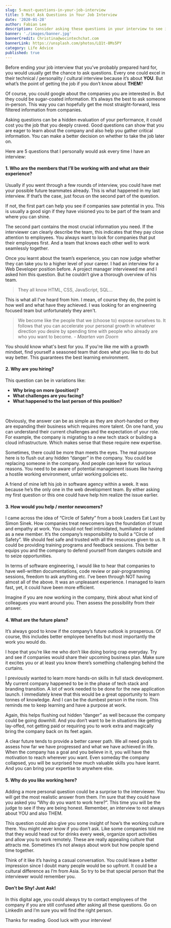 ```yaml
---
slug: 5-must-questions-in-your-job-interview
title: 5 Must Ask Questions in Your Job Interview
date: '2020-01-28'
author: Fabian Lee
description: Consider asking these questions in your interview to see if the job fits you.
banner: './images/banner.jpg'
bannerCredit: Christina@wocintechchat.com
bannerLink: https://unsplash.com/photos/LQ1t-8Ms5PY
category: Life Advice
published: true
---
```


Before ending your job interview that you’ve probably prepared hard for, you would usually get the chance to ask questions. Every one could excel in their technical / personality / cultural interview because it’s about **YOU**. But what’s the point of getting the job if you don’t know about **THEM**?

Of course, you could google about the companies you are interested in. But they could be sugar-coated information. It’s always the best to ask someone in-person. This way you can hopefully get the most straight-forward, less filtered information from companies.

Asking questions can be a hidden evaluation of your performance, it could cost you the job that you deeply craved. Good questions can show that you are eager to learn about the company and also help you gather critical information. You can make a better decision on whether to take the job later on.

Here are 5 questions that I personally would ask every time I have an interview:

#### 1. Who are the members that I’ll be working with and what are their experience?

Usually if you went through a few rounds of interview, you could have met your possible future teammates already. This is what happened in my last interview. If that’s the case, just focus on the second part of the question.

If not, the first part can help you see if companies saw potential in you. This is usually a good sign if they have visioned you to be part of the team and where you can shine.

The second part contains the most crucial information you need. If the interviewer can clearly describe the team, this indicates that they pay close attention to employees. You always want to look for companies that put their employees first. And a team that knows each other well to work seamlessly together.

Once you learnt about the team’s experience, you can now judge whether they can take you to a higher level of your career. I had an interview for a Web Developer position before. A project manager interviewed me and I asked him this question. But he couldn’t give a thorough overview of his team.

> They all know HTML, CSS, JavaScript, SQL...

This is what all I've heard from him. I mean, of course they do, the point is how well and what have they achieved. I was looking for an engineering focused team but unfortunately they aren't.

> We become like the people that we (choose to) expose ourselves to. It follows that you can accelerate your personal growth in whatever direction you desire by spending time with people who already are who you want to become.  - _Maarten van Doorn_

You should know what's best for you. If you're like me with a growth mindset, find yourself a seasoned team that does what you like to do but way better. This guarantees the best learning environment.

#### 2. Why are you hiring?
This question can be in variations like:

* **Why bring on more (position)?**
* **What challenges are you facing?**
* **What happened to the last person of this position?**

<br />

Obviously, the answer can be as simple as they are short-handed or they are expanding their business which requires more talent. On one hand, you can understand their current challenges and the expectation of your role. For example, the company is migrating to a new tech stack or building a cloud infrastructure. Which makes sense that these require new expertise.

Sometimes, there could be more than meets the eyes. The real purpose here is to flush out any hidden “danger” in the company. You could be replacing someone in the company. And people can leave for various reasons. You need to be aware of potential management issues like having a hostile working environment, unfair working policies etc.

A friend of mine left his job in software agency within a week. It was because he’s the only one in the web development team. By either asking my first question or this one could have help him realize the issue earlier.

#### 3. How would you help / mentor newcomers?
I came across the idea of “Circle of Safety” from a book Leaders Eat Last by Simon Sinek. How companies treat newcomers lays the foundation of trust and empathy at work. You should not feel intimidated, humiliated or isolated as a new member. It’s the company’s responsibility to build a “Circle of Safety”. We should feel safe and trusted with all the resources given to us. It could be providing training programs and feedback sessions. This better equips you and the company to defend yourself from dangers outside and to seize opportunities.

In terms of software engineering, I would like to hear that companies to have well-written documentations, code review or pair-programming sessions, freedom to ask anything etc. I’ve been through NOT having almost all of the above. It was an unpleasant experience. I managed to learn fast, yet, it could have been more efficient.

Imagine if you are now working in the company, think about what kind of colleagues you want around you. Then assess the possibility from their answer.

#### 4. What are the future plans?
It’s always good to know if the company’s future outlook is prosperous. Of course, this includes better employee benefits but most importantly the work you would do.

I hope that you’re like me who don’t like doing boring crap everyday. Try and see if companies would share their upcoming business plan. Make sure it excites you or at least you know there’s something challenging behind the curtains.

I previously wanted to learn more hands-on skills in full stack development. My current company happened to be in the phase of tech stack and branding transition. A lot of work needed to be done for the new application launch. I immediately knew that this would be a great opportunity to learn tonnes of knowledge. And I can be the dumbest person in the room. This reminds me to keep learning and have a purpose at work.

Again, this helps flushing out hidden “danger” as well because the company could be going downhill. And you don’t want to be in situations like getting lay-offed, not getting paid or requiring you to work extra and magically bring the company back on its feet again.

A clear future tends to provide a better career path. We all need goals to assess how far we have progressed and what we have achieved in life. When the company has a goal and you believe in it, you will have the motivation to reach wherever you want. Even someday the company collapsed, you will be surprised how much valuable skills you have learnt. And you can bring your expertise to anywhere else.

#### 5. Why do you like working here?
Adding a more personal question could be a surprise to the interviewer. You will get the most realistic answer from them. I’m sure that they could have you asked you “Why do you want to work here?”. This time you will be the judge to see if they are being honest. Remember, an interview to not always about YOU and also THEM.

This question could also give you some insight of how’s the working culture there. You might never know if you don’t ask. Like some companies told me that they would head out for drinks every week, organize sport activities and allow you to work remotely. These are really appealing culture that attracts me. Sometimes it’s not always about work but how people spend time together.

Think of it like it’s having a casual conversation. You could leave a better impression since I doubt many people would be so upfront. It could be a cultural difference as I’m from Asia. So try to be that special person that the interviewer would remember you.

#### Don’t be Shy! Just Ask!

In this digital age, you could always try to contact employees of the company if you are still confused after asking all these questions. Go on LinkedIn and I’m sure you will find the right person.

Thanks for reading. Good luck with your interview!